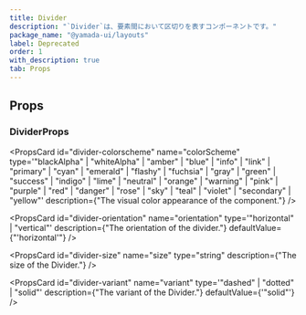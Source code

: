 ```yaml
---
title: Divider
description: "`Divider`は、要素間において区切りを表すコンポーネントです。"
package_name: "@yamada-ui/layouts"
label: Deprecated
order: 1
with_description: true
tab: Props
---
```


## Props

### DividerProps

<PropsCard
  id="divider-colorscheme"
  name="colorScheme"
  type='"blackAlpha" | "whiteAlpha" | "amber" | "blue" | "info" | "link" | "primary" | "cyan" | "emerald" | "flashy" | "fuchsia" | "gray" | "green" | "success" | "indigo" | "lime" | "neutral" | "orange" | "warning" | "pink" | "purple" | "red" | "danger" | "rose" | "sky" | "teal" | "violet" | "secondary" | "yellow"'
  description={"The visual color appearance of the component."}
/>

<PropsCard
  id="divider-orientation"
  name="orientation"
  type='"horizontal" | "vertical"'
  description={"The orientation of the divider."}
  defaultValue={"'horizontal'"}
/>

<PropsCard
  id="divider-size"
  name="size"
  type="string"
  description={"The size of the Divider."}
/>

<PropsCard
  id="divider-variant"
  name="variant"
  type='"dashed" | "dotted" | "solid"'
  description={"The variant of the Divider."}
  defaultValue={'"solid"'}
/>
